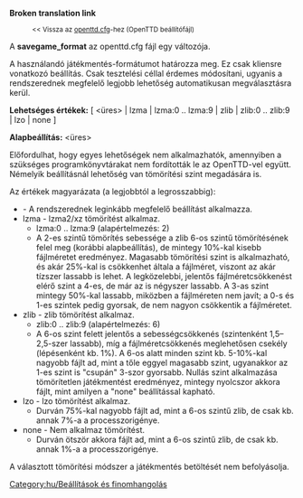 '''Broken translation link'''
:<small><< Vissza az [[Main/hu/openttd.cfg|openttd.cfg]]-hez (OpenTTD beállítófájl)</small>


A '''savegame_format''' az openttd.cfg fájl egy változója.

A használandó játékmentés-formátumot határozza meg. Ez csak kliensre vonatkozó beállítás. Csak tesztelési céllal érdemes módosítani, ugyanis a rendszerednek megfelelő legjobb lehetőség automatikusan megválasztásra kerül.

'''Lehetséges értékek:''' [ <üres> | lzma | lzma:0 .. lzma:9 | zlib | zlib:0 .. zlib:9 | lzo | none ]

'''Alapbeállítás:''' <üres>

Előfordulhat, hogy egyes lehetőségek nem alkalmazhatók, amennyiben a szükséges programkönyvtárakat nem fordították le az OpenTTD-vel együtt. Némelyik beállításnál lehetőség van tömörítési szint megadására is.

Az értékek magyarázata (a legjobbtól a legrosszabbig):
* <empty> - A rendszerednek leginkább megfelelő beállítást alkalmazza.
* lzma - lzma2/xz tömörítést alkalmaz.
** lzma:0 .. lzma:9 (alapértelmezés: 2)
** A 2-es szintű tömörítés sebessége a zlib 6-os szintű tömörítésének felel meg (korábbi alapbeállítás), de mintegy 10%-kal kisebb fájlméretet eredményez. Magasabb tömörítési szint is alkalmazható, és akár 25%-kal is csökkenhet általa a fájlméret, viszont az akár tízszer lassabb is lehet. A legközelebbi, jelentős fájlméretcsökkenést elérő szint a 4-es, de már az is négyszer lassabb. A 3-as szint mintegy 50%-kal lassabb, miközben a fájlméreten nem javít; a 0-s és 1-es szintek pedig gyorsak, de nem nagyon csökkentik a fájlméretet.
* zlib - zlib tömörítést alkalmaz.
** zlib:0 .. zlib:9 (alapértelmezés: 6)
** A 6-os szint felett jelentős a sebességcsökkenés (szintenként 1,5–2,5-szer lassabb), míg a fájlméretcsökkenés meglehetősen csekély (lépésenként kb. 1%). A 6-os alatt minden szint kb. 5-10%-kal nagyobb fájlt ad, mint a tőle eggyel magasabb szint, ugyanakkor az 1-es szint is "csupán" 3-szor gyorsabb. Nullás szint alkalmazása tömörítetlen játékmentést eredményez, mintegy nyolcszor akkora fájlt, mint amilyen a "none" beállítással kapható.
* lzo - lzo tömörítést alkalmaz.
** Durván 75%-kal nagyobb fájlt ad, mint a 6-os szintű zlib, de csak kb. annak 7%-a a processzorigénye.
* none - Nem alkalmaz tömörítést.
** Durván ötször akkora fájlt ad, mint a 6-os szintű zlib, de csak kb. annak 1%-a a processzorigénye.

A választott tömörítési módszer a játékmentés betöltését nem befolyásolja.
 
[[Category:hu/Beállítások és finomhangolás]]